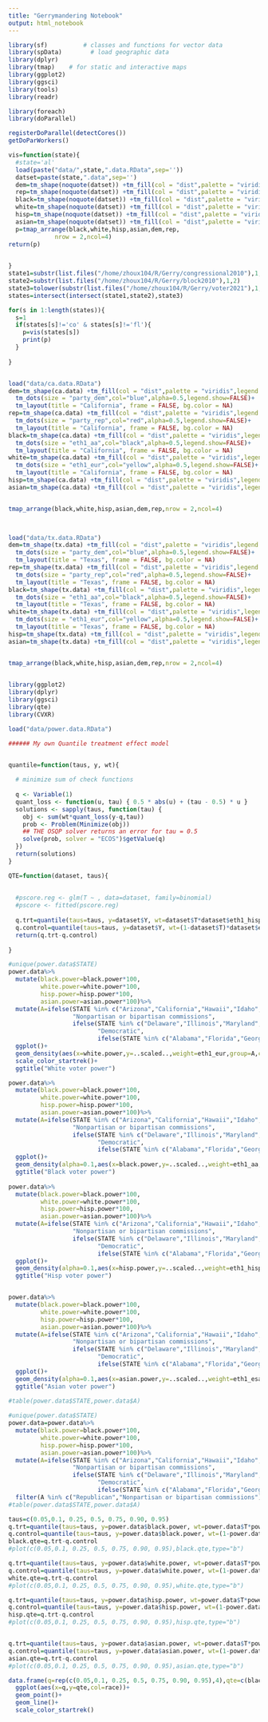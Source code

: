 ```yaml
---
title: "Gerrymandering Notebook"
output: html_notebook
---
```


```r
library(sf)          # classes and functions for vector data
library(spData)        # load geographic data
library(dplyr)
library(tmap)    # for static and interactive maps
library(ggplot2) 
library(ggsci)
library(tools)
library(readr)

library(foreach)
library(doParallel)

registerDoParallel(detectCores())
getDoParWorkers()
```


```r
vis=function(state){
  #state='al'
  load(paste("data/",state,".data.RData",sep=''))
  datset=paste(state,".data",sep='')
  dem=tm_shape(noquote(datset)) +tm_fill(col = "dist",palette = "viridis",legend.show=FALSE,alpha=0.4)+tm_dots(size = "party_dem",col="blue",alpha=0.5,legend.show=FALSE)+tm_layout(title = state, frame = FALSE, bg.color = NA)
  rep=tm_shape(noquote(datset)) +tm_fill(col = "dist",palette = "viridis",legend.show=FALSE,alpha=0.4)+tm_dots(size = "party_rep",col="red",alpha=0.5,legend.show=FALSE)+tm_layout(title = '', frame = FALSE, bg.color = NA)
  black=tm_shape(noquote(datset)) +tm_fill(col = "dist",palette = "viridis",legend.show=FALSE,alpha=0.4)+tm_dots(size = "eth1_aa",col="black",alpha=0.5,legend.show=FALSE)+ tm_layout(title = "", frame = FALSE, bg.color = NA)
  white=tm_shape(noquote(datset)) +tm_fill(col = "dist",palette = "viridis",legend.show=FALSE,alpha=0.4)+tm_dots(size = "eth1_eur",col="yellow",alpha=0.5,legend.show=FALSE)+tm_layout(title = "", frame = FALSE, bg.color = NA)
  hisp=tm_shape(noquote(datset)) +tm_fill(col = "dist",palette = "viridis",legend.show=FALSE,alpha=0.4)+tm_dots(size = "eth1_hisp",col="brown",alpha=0.5,legend.show=FALSE)+tm_layout(title = "", frame = FALSE, bg.color = NA)
  asian=tm_shape(noquote(datset)) +tm_fill(col = "dist",palette = "viridis",legend.show=FALSE,alpha=0.4)+tm_dots(size = "eth1_esa",col="orange",alpha=0.5,legend.show=FALSE)+tm_layout(title = "", frame = FALSE, bg.color = NA)
  p=tmap_arrange(black,white,hisp,asian,dem,rep,
             nrow = 2,ncol=4)
return(p)

  
}
state1=substr(list.files("/home/zhoux104/R/Gerry/congressional2010"),1,2)
state2=substr(list.files("/home/zhoux104/R/Gerry/block2010"),1,2)
state3=tolower(substr(list.files("/home/zhoux104/R/Gerry/voter2021"),1,2))
states=intersect(intersect(state1,state2),state3)

for(s in 1:length(states)){
  s=1
  if(states[s]!='co' & states[s]!='fl'){
    p=vis(states[s])
    print(p)
  }
  
}


load("data/ca.data.RData")
dem=tm_shape(ca.data) +tm_fill(col = "dist",palette = "viridis",legend.show=FALSE,alpha=0.4)+
  tm_dots(size = "party_dem",col="blue",alpha=0.5,legend.show=FALSE)+
  tm_layout(title = "California", frame = FALSE, bg.color = NA)
rep=tm_shape(ca.data) +tm_fill(col = "dist",palette = "viridis",legend.show=FALSE,alpha=0.4)+
  tm_dots(size = "party_rep",col="red",alpha=0.5,legend.show=FALSE)+
  tm_layout(title = "California", frame = FALSE, bg.color = NA)
black=tm_shape(ca.data) +tm_fill(col = "dist",palette = "viridis",legend.show=FALSE,alpha=0.4)+
  tm_dots(size = "eth1_aa",col="black",alpha=0.5,legend.show=FALSE)+
  tm_layout(title = "California", frame = FALSE, bg.color = NA)
white=tm_shape(ca.data) +tm_fill(col = "dist",palette = "viridis",legend.show=FALSE,alpha=0.4)+
  tm_dots(size = "eth1_eur",col="yellow",alpha=0.5,legend.show=FALSE)+
  tm_layout(title = "California", frame = FALSE, bg.color = NA)
hisp=tm_shape(ca.data) +tm_fill(col = "dist",palette = "viridis",legend.show=FALSE,alpha=0.4)+tm_dots(size = "eth1_hisp",col="brown",alpha=0.5,legend.show=FALSE)+tm_layout(title = "California", frame = FALSE, bg.color = NA)
asian=tm_shape(ca.data) +tm_fill(col = "dist",palette = "viridis",legend.show=FALSE,alpha=0.4)+tm_dots(size = "eth1_esa",col="orange",alpha=0.5,legend.show=FALSE)+tm_layout(title = "California", frame = FALSE, bg.color = NA)


tmap_arrange(black,white,hisp,asian,dem,rep,nrow = 2,ncol=4)

 
```

```r
load("data/tx.data.RData")
dem=tm_shape(tx.data) +tm_fill(col = "dist",palette = "viridis",legend.show=FALSE,alpha=0.4)+
  tm_dots(size = "party_dem",col="blue",alpha=0.5,legend.show=FALSE)+
  tm_layout(title = "Texas", frame = FALSE, bg.color = NA)
rep=tm_shape(tx.data) +tm_fill(col = "dist",palette = "viridis",legend.show=FALSE,alpha=0.4)+
  tm_dots(size = "party_rep",col="red",alpha=0.5,legend.show=FALSE)+
  tm_layout(title = "Texas", frame = FALSE, bg.color = NA)
black=tm_shape(tx.data) +tm_fill(col = "dist",palette = "viridis",legend.show=FALSE,alpha=0.4)+
  tm_dots(size = "eth1_aa",col="black",alpha=0.5,legend.show=FALSE)+
  tm_layout(title = "Texas", frame = FALSE, bg.color = NA)
white=tm_shape(tx.data) +tm_fill(col = "dist",palette = "viridis",legend.show=FALSE,alpha=0.4)+
  tm_dots(size = "eth1_eur",col="yellow",alpha=0.5,legend.show=FALSE)+
  tm_layout(title = "Texas", frame = FALSE, bg.color = NA)
hisp=tm_shape(tx.data) +tm_fill(col = "dist",palette = "viridis",legend.show=FALSE,alpha=0.4)+tm_dots(size = "eth1_hisp",col="brown",alpha=0.5,legend.show=FALSE)+tm_layout(title = "Texas", frame = FALSE, bg.color = NA)
asian=tm_shape(tx.data) +tm_fill(col = "dist",palette = "viridis",legend.show=FALSE,alpha=0.4)+tm_dots(size = "eth1_esa",col="orange",alpha=0.5,legend.show=FALSE)+tm_layout(title = "Texas", frame = FALSE, bg.color = NA)


tmap_arrange(black,white,hisp,asian,dem,rep,nrow = 2,ncol=4)
 
```




```r
library(ggplot2)
library(dplyr)
library(ggsci)
library(qte)
library(CVXR)
```


```r

load("data/power.data.RData")

###### My own Quantile treatment effect model


quantile=function(taus, y, wt){
 
  # minimize sum of check functions
  
  q <- Variable(1)
  quant_loss <- function(u, tau) { 0.5 * abs(u) + (tau - 0.5) * u }
  solutions <- sapply(taus, function(tau) {
    obj <- sum(wt*quant_loss(y-q,tau))
    prob <- Problem(Minimize(obj))
    ## THE OSQP solver returns an error for tau = 0.5
    solve(prob, solver = "ECOS")$getValue(q)
  })
  return(solutions)
}

QTE=function(dataset, taus){
  
  
  #pscore.reg <- glm(T ~ , data=dataset, family=binomial)
  #pscore <- fitted(pscore.reg)
  
  q.trt=quantile(taus=taus, y=dataset$Y, wt=dataset$T*dataset$eth1_hisp)
  q.control=quantile(taus=taus, y=dataset$Y, wt=(1-dataset$T)*dataset$eth1_hisp)
  return(q.trt-q.control)
  
}

#unique(power.data$STATE)
power.data%>%
  mutate(black.power=black.power*100,
         white.power=white.power*100,
         hisp.power=hisp.power*100,
         asian.power=asian.power*100)%>%
  mutate(A=ifelse(STATE %in% c("Arizona","California","Hawaii","Idaho","Montana","New Jersey","Washington","Alaska","Arkansas","Colorado","Missouri","Ohio","Pennsylvania","Iowa"),
                  "Nonpartisan or bipartisan commissions",
                  ifelse(STATE %in% c("Delaware","Illinois","Maryland","Massachusetts","Nevada","New Mexico","New York","Oregon","Rhode Island"),
                         "Democratic",
                         ifelse(STATE %in% c("Alabama","Florida","Georgia","Indiana","Kansas","Kentucky","Mississippi","New Hampshire","North Carolina","North Dakota","Oklahoma","South Carolina","South Dakota","Tennessee","Texas","Utah","West Virginia","Wyoming"),"Republican",""))))%>%filter(A !="")%>%
  ggplot()+
  geom_density(aes(x=white.power,y=..scaled..,weight=eth1_eur,group=A,col=A))+
  scale_color_startrek()+
  ggtitle("White voter power")

power.data%>%
  mutate(black.power=black.power*100,
         white.power=white.power*100,
         hisp.power=hisp.power*100,
         asian.power=asian.power*100)%>%
  mutate(A=ifelse(STATE %in% c("Arizona","California","Hawaii","Idaho","Montana","New Jersey","Washington","Alaska","Arkansas","Colorado","Missouri","Ohio","Pennsylvania","Iowa"),
                  "Nonpartisan or bipartisan commissions",
                  ifelse(STATE %in% c("Delaware","Illinois","Maryland","Massachusetts","Nevada","New Mexico","New York","Oregon","Rhode Island"),
                         "Democratic",
                         ifelse(STATE %in% c("Alabama","Florida","Georgia","Indiana","Kansas","Kentucky","Mississippi","New Hampshire","North Carolina","North Dakota","Oklahoma","South Carolina","South Dakota","Tennessee","Texas","Utah","West Virginia","Wyoming"),"Republican",""))))%>%filter(A !="")%>%
  ggplot()+
  geom_density(alpha=0.1,aes(x=black.power,y=..scaled..,weight=eth1_aa,group=A,col=A))+scale_color_startrek()+
  ggtitle("Black voter power")
 
power.data%>%
  mutate(black.power=black.power*100,
         white.power=white.power*100,
         hisp.power=hisp.power*100,
         asian.power=asian.power*100)%>%
  mutate(A=ifelse(STATE %in% c("Arizona","California","Hawaii","Idaho","Montana","New Jersey","Washington","Alaska","Arkansas","Colorado","Missouri","Ohio","Pennsylvania","Iowa"),
                  "Nonpartisan or bipartisan commissions",
                  ifelse(STATE %in% c("Delaware","Illinois","Maryland","Massachusetts","Nevada","New Mexico","New York","Oregon","Rhode Island"),
                         "Democratic",
                         ifelse(STATE %in% c("Alabama","Florida","Georgia","Indiana","Kansas","Kentucky","Mississippi","New Hampshire","North Carolina","North Dakota","Oklahoma","South Carolina","South Dakota","Tennessee","Texas","Utah","West Virginia","Wyoming"),"Republican",""))))%>%filter(A !="")%>%
  ggplot()+
  geom_density(alpha=0.1,aes(x=hisp.power,y=..scaled..,weight=eth1_hisp,group=A,col=A))+scale_color_startrek()+
  ggtitle("Hisp voter power")


power.data%>%
  mutate(black.power=black.power*100,
         white.power=white.power*100,
         hisp.power=hisp.power*100,
         asian.power=asian.power*100)%>%
  mutate(A=ifelse(STATE %in% c("Arizona","California","Hawaii","Idaho","Montana","New Jersey","Washington","Alaska","Arkansas","Colorado","Missouri","Ohio","Pennsylvania","Iowa"),
                  "Nonpartisan or bipartisan commissions",
                  ifelse(STATE %in% c("Delaware","Illinois","Maryland","Massachusetts","Nevada","New Mexico","New York","Oregon","Rhode Island"),
                         "Democratic",
                         ifelse(STATE %in% c("Alabama","Florida","Georgia","Indiana","Kansas","Kentucky","Mississippi","New Hampshire","North Carolina","North Dakota","Oklahoma","South Carolina","South Dakota","Tennessee","Texas","Utah","West Virginia","Wyoming"),"Republican",""))))%>%filter(A !="")%>%
  ggplot()+
  geom_density(alpha=0.1,aes(x=asian.power,y=..scaled..,weight=eth1_esa,group=A,col=A))+scale_color_startrek()+
  ggtitle("Asian voter power")
 
#table(power.data$STATE,power.data$A)
```


```r
#unique(power.data$STATE)
power.data=power.data%>%
  mutate(black.power=black.power*100,
         white.power=white.power*100,
         hisp.power=hisp.power*100,
         asian.power=asian.power*100)%>%
  mutate(A=ifelse(STATE %in% c("Arizona","California","Hawaii","Idaho","Montana","New Jersey","Washington","Alaska","Arkansas","Colorado","Missouri","Ohio","Pennsylvania","Iowa"),
                  "Nonpartisan or bipartisan commissions",
                  ifelse(STATE %in% c("Delaware","Illinois","Maryland","Massachusetts","Nevada","New Mexico","New York","Oregon","Rhode Island"),
                         "Democratic",
                         ifelse(STATE %in% c("Alabama","Florida","Georgia","Indiana","Kansas","Kentucky","Mississippi","New Hampshire","North Carolina","North Dakota","Oklahoma","South Carolina","South Dakota","Tennessee","Texas","Utah","West Virginia","Wyoming"),"Republican",""))))%>%
  filter(A %in% c("Republican","Nonpartisan or bipartisan commissions"))%>%mutate(T=ifelse(A=="Republican",1,0))
#table(power.data$STATE,power.data$A)

taus=c(0.05,0.1, 0.25, 0.5, 0.75, 0.90, 0.95)
q.trt=quantile(taus=taus, y=power.data$black.power, wt=power.data$T*power.data$eth1_aa)
q.control=quantile(taus=taus, y=power.data$black.power, wt=(1-power.data$T)*power.data$eth1_aa)
black.qte=q.trt-q.control
#plot(c(0.05,0.1, 0.25, 0.5, 0.75, 0.90, 0.95),black.qte,type="b")

q.trt=quantile(taus=taus, y=power.data$white.power, wt=power.data$T*power.data$eth1_eur)
q.control=quantile(taus=taus, y=power.data$white.power, wt=(1-power.data$T)*power.data$eth1_eur)
white.qte=q.trt-q.control
#plot(c(0.05,0.1, 0.25, 0.5, 0.75, 0.90, 0.95),white.qte,type="b")

q.trt=quantile(taus=taus, y=power.data$hisp.power, wt=power.data$T*power.data$eth1_hisp)
q.control=quantile(taus=taus, y=power.data$hisp.power, wt=(1-power.data$T)*power.data$eth1_hisp)
hisp.qte=q.trt-q.control
#plot(c(0.05,0.1, 0.25, 0.5, 0.75, 0.90, 0.95),hisp.qte,type="b")


q.trt=quantile(taus=taus, y=power.data$asian.power, wt=power.data$T*power.data$eth1_esa)
q.control=quantile(taus=taus, y=power.data$asian.power, wt=(1-power.data$T)*power.data$eth1_esa)
asian.qte=q.trt-q.control
#plot(c(0.05,0.1, 0.25, 0.5, 0.75, 0.90, 0.95),asian.qte,type="b")

data.frame(q=rep(c(0.05,0.1, 0.25, 0.5, 0.75, 0.90, 0.95),4),qte=c(black.qte,white.qte,hisp.qte,asian.qte),race=rep(c("Black","White","Hispanic","Asian"),each=7))%>%
  ggplot(aes(x=q,y=qte,col=race))+
  geom_point()+
  geom_line()+
  scale_color_startrek()

```

